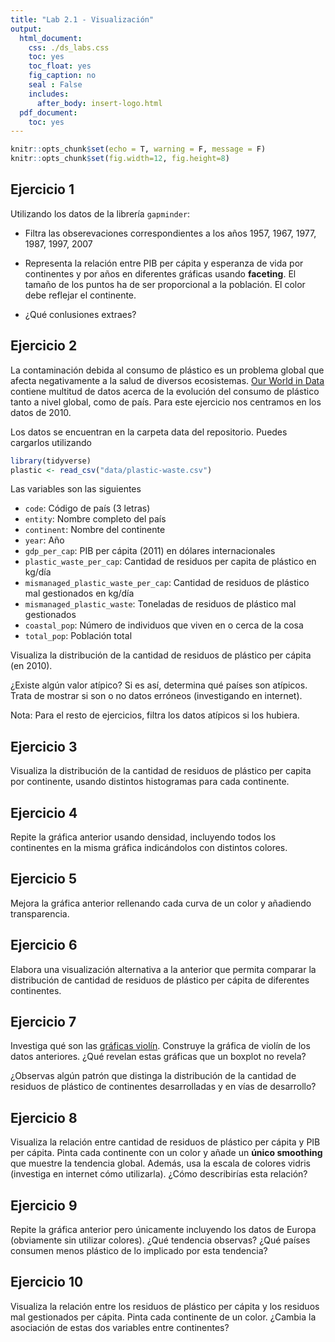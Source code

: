 ---
title: "Lab 2.1 - Visualización"
output:
  html_document:
    css: ./ds_labs.css
    toc: yes
    toc_float: yes
    fig_caption: no
    seal : False
    includes:
      after_body: insert-logo.html
  pdf_document:
    toc: yes
---


<div class="title-logo"></div>

```{r packages_setup, echo=FALSE, message=FALSE, warning=FALSE}
knitr::opts_chunk$set(echo = T, warning = F, message = F)
knitr::opts_chunk$set(fig.width=12, fig.height=8) 
```


## Ejercicio 1

Utilizando los datos de la librería `gapminder`:

* Filtra las obserevaciones correspondientes a los años 1957, 1967, 1977, 1987, 1997, 2007

* Representa la relación entre PIB per cápita y esperanza de vida por continentes y por años
en diferentes gráficas usando **faceting**. El tamaño de los puntos ha de ser proporcional a la población.
El color debe reflejar el continente. 

* ¿Qué conlusiones extraes?

## Ejercicio 2

La contaminación debida al consumo de plástico es un problema global que afecta negativamente a la salud de diversos ecosistemas.
[Our World in Data](https://ourworldindata.org/plastic-pollution) contiene multitud de datos acerca de la evolución del consumo de plástico tanto a nivel global, como de país. Para este ejercicio nos centramos en los datos de 2010.


Los datos se encuentran en la carpeta data del repositorio. Puedes cargarlos utilizando

```{r load-data, message=FALSE, eval=TRUE}
library(tidyverse)
plastic <- read_csv("data/plastic-waste.csv")
```

Las variables son las siguientes

- `code`: Código de país (3 letras)
- `entity`: Nombre completo del país
- `continent`: Nombre del continente
- `year`: Año
- `gdp_per_cap`: PIB per cápita (2011) en dólares internacionales
- `plastic_waste_per_cap`: Cantidad de residuos per capita de plástico en kg/día
- `mismanaged_plastic_waste_per_cap`: Cantidad de residuos de plástico mal gestionados en kg/día
- `mismanaged_plastic_waste`: Toneladas de residuos de plástico mal gestionados
- `coastal_pop`: Número de individuos que viven en o cerca de la cosa
- `total_pop`: Población total

Visualiza la distribución de la cantidad de residuos de plástico per cápita (en 2010).

¿Existe algún valor atípico? Si es así, determina qué países son atípicos. Trata de mostrar si son o no datos erróneos (investigando en internet).

Nota: Para el resto de ejercicios, filtra los datos atípicos si los hubiera.


## Ejercicio 3

Visualiza la distribución de la cantidad de residuos de plástico per capita por continente, usando distintos histogramas para cada continente.


## Ejercicio 4

Repite la gráfica anterior usando densidad, incluyendo todos los continentes en la misma gráfica indicándolos con distintos colores.


## Ejercicio 5

Mejora la gráfica anterior rellenando cada curva de un color y añadiendo transparencia.


## Ejercicio 6

Elabora una visualización alternativa a la anterior que permita comparar la distribución de cantidad de residuos de plástico per cápita de diferentes continentes.


## Ejercicio 7

Investiga qué son las [gráficas violín](http://ggplot2.tidyverse.org/reference/geom_violin.html).
Construye la gráfica de violín de los datos anteriores. ¿Qué revelan estas gráficas que un boxplot no revela?

¿Observas algún patrón que distinga la distribución de la cantidad de residuos de plástico de continentes desarrolladas y en vías de desarrollo?


## Ejercicio 8

Visualiza la relación entre cantidad de residuos de plástico per cápita y PIB per cápita. Pinta cada continente con un color y añade un **único smoothing** que muestre la tendencia global. Además, usa la escala de colores vidris (investiga en internet cómo utilizarla).
¿Cómo describirías esta relación? 


## Ejercicio 9

Repite la gráfica anterior pero únicamente incluyendo los datos de Europa (obviamente sin utilizar colores).
¿Qué tendencia observas? ¿Qué países consumen menos plástico de lo implicado por esta tendencia?


## Ejercicio 10

Visualiza la relación entre los residuos de plástico per cápita y los residuos mal gestionados per cápita.
Pinta cada continente de un color.
¿Cambia la asociación de estas dos variables entre continentes?

